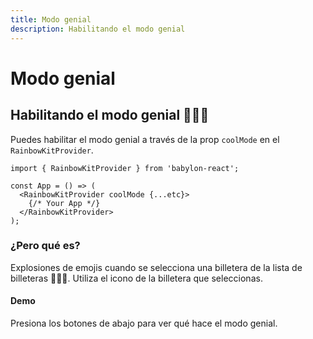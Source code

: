```yaml
---
title: Modo genial
description: Habilitando el modo genial
---
```


# Modo genial

## Habilitando el modo genial 🌈🌈🌈

Puedes habilitar el modo genial a través de la prop `coolMode` en el `RainbowKitProvider`.

```tsx
import { RainbowKitProvider } from 'babylon-react';

const App = () => (
  <RainbowKitProvider coolMode {...etc}>
    {/* Your App */}
  </RainbowKitProvider>
);
```

### ¿Pero qué es?

Explosiones de emojis cuando se selecciona una billetera de la lista de billeteras 🌈🌈🌈. Utiliza el icono de la billetera que seleccionas.

#### Demo

Presiona los botones de abajo para ver qué hace el modo genial.

<CoolMode />
